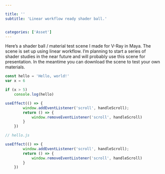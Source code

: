 ```yaml
---

title: ''
subtitle: 'Linear workflow ready shader ball.'


categories: ['Asset']
---
```



Here’s a shader ball / material test scene I made for V-Ray in Maya. The scene is set up using linear workflow. I’m planning to start a series of shader studies in the near future and will probably use this scene for presentation. In the meantime you can download the scene to test your own materials.



<SectionImage file={assets[1001]} />


```javascript:hello.js
const hello = 'Hello, world!'
var x = 6

if (x > 5)
    console.log(hello)

```

```javascript:hello.js
useEffect(() => {
        window.addEventListener('scroll', handleScroll);
        return () => {
            window.removeEventListener('scroll', handleScroll)
        }
    })
```



```javascript
// hello.js

useEffect(() => {
        window.addEventListener('scroll', handleScroll);
        return () => {
            window.removeEventListener('scroll', handleScroll)
        }
    })
```